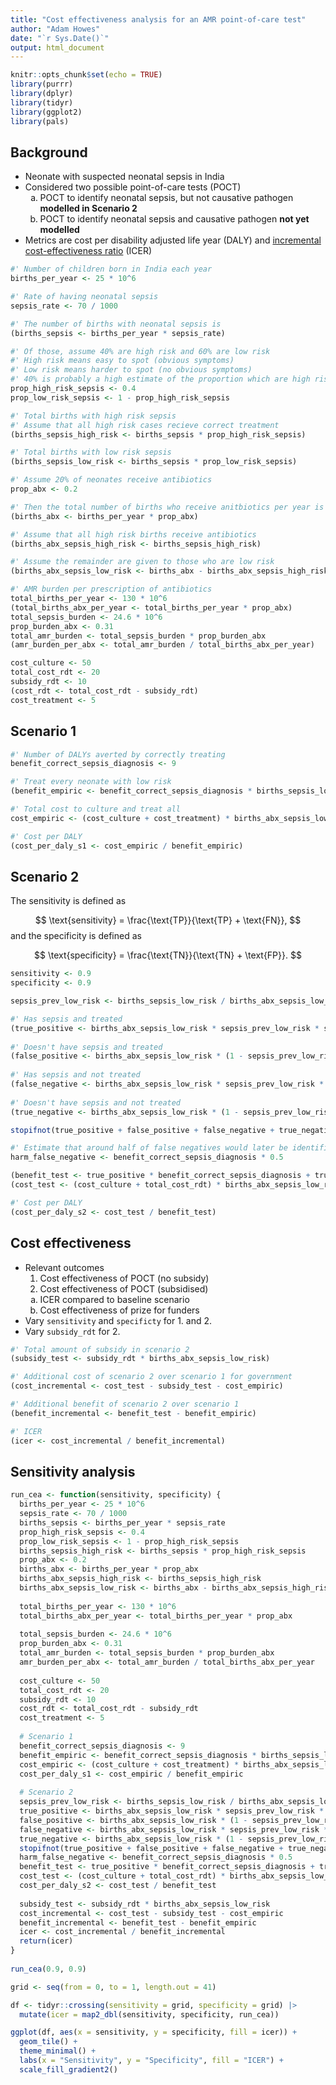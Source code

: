 ```yaml
---
title: "Cost effectiveness analysis for an AMR point-of-care test"
author: "Adam Howes"
date: "`r Sys.Date()`"
output: html_document
---
```


```r
knitr::opts_chunk$set(echo = TRUE)
library(purrr)
library(dplyr)
library(tidyr)
library(ggplot2)
library(pals)
```

## Background

* Neonate with suspected neonatal sepsis in India
* Considered two possible point-of-care tests (POCT)
  a. POCT to identify neonatal sepsis, but not causative pathogen **modelled in Scenario 2**
  b. POCT to identify neonatal sepsis and causative pathogen **not yet modelled**
* Metrics are cost per disability adjusted life year (DALY) and [incremental cost-effectiveness ratio](https://en.wikipedia.org/wiki/Incremental_cost-effectiveness_ratio) (ICER)

```r
#' Number of children born in India each year
births_per_year <- 25 * 10^6

#' Rate of having neonatal sepsis
sepsis_rate <- 70 / 1000

#' The number of births with neonatal sepsis is
(births_sepsis <- births_per_year * sepsis_rate)

#' Of those, assume 40% are high risk and 60% are low risk
#' High risk means easy to spot (obvious symptoms)
#' Low risk means harder to spot (no obvious symptoms)
#' 40% is probably a high estimate of the proportion which are high risk
prop_high_risk_sepsis <- 0.4
prop_low_risk_sepsis <- 1 - prop_high_risk_sepsis

#' Total births with high risk sepsis
#' Assume that all high risk cases recieve correct treatment
(births_sepsis_high_risk <- births_sepsis * prop_high_risk_sepsis)

#' Total births with low risk sepsis
(births_sepsis_low_risk <- births_sepsis * prop_low_risk_sepsis)

#' Assume 20% of neonates receive antibiotics
prop_abx <- 0.2

#' Then the total number of births who receive anitbiotics per year is
(births_abx <- births_per_year * prop_abx)

#' Assume that all high risk births receive antibiotics
(births_abx_sepsis_high_risk <- births_sepsis_high_risk)

#' Assume the remainder are given to those who are low risk
(births_abx_sepsis_low_risk <- births_abx - births_abx_sepsis_high_risk)
```

```r
#' AMR burden per prescription of antibiotics
total_births_per_year <- 130 * 10^6
(total_births_abx_per_year <- total_births_per_year * prop_abx)
total_sepsis_burden <- 24.6 * 10^6
prop_burden_abx <- 0.31
total_amr_burden <- total_sepsis_burden * prop_burden_abx
(amr_burden_per_abx <- total_amr_burden / total_births_abx_per_year)
```

```r
cost_culture <- 50
total_cost_rdt <- 20
subsidy_rdt <- 10
(cost_rdt <- total_cost_rdt - subsidy_rdt)
cost_treatment <- 5
```

## Scenario 1

```r
#' Number of DALYs averted by correctly treating
benefit_correct_sepsis_diagnosis <- 9

#' Treat every neonate with low risk
(benefit_empiric <- benefit_correct_sepsis_diagnosis * births_sepsis_low_risk - amr_burden_per_abx * (births_abx_sepsis_low_risk - births_sepsis_low_risk))

#' Total cost to culture and treat all
cost_empiric <- (cost_culture + cost_treatment) * births_abx_sepsis_low_risk

#' Cost per DALY
(cost_per_daly_s1 <- cost_empiric / benefit_empiric)
```

## Scenario 2

The sensitivity is defined as

$$
\text{sensitivity} = \frac{\text{TP}}{\text{TP} + \text{FN}},
$$
and the specificity is defined as

$$
\text{specificity} = \frac{\text{TN}}{\text{TN} + \text{FP}}.
$$

```r
sensitivity <- 0.9
specificity <- 0.9

sepsis_prev_low_risk <- births_sepsis_low_risk / births_abx_sepsis_low_risk

#' Has sepsis and treated
(true_positive <- births_abx_sepsis_low_risk * sepsis_prev_low_risk * sensitivity)
  
#' Doesn't have sepsis and treated
(false_positive <- births_abx_sepsis_low_risk * (1 - sepsis_prev_low_risk) * (1 - specificity))
  
#' Has sepsis and not treated
(false_negative <- births_abx_sepsis_low_risk * sepsis_prev_low_risk * (1 - sensitivity))
  
#' Doesn't have sepsis and not treated
(true_negative <- births_abx_sepsis_low_risk * (1 - sepsis_prev_low_risk) * specificity)

stopifnot(true_positive + false_positive + false_negative + true_negative == births_abx_sepsis_low_risk)

#' Estimate that around half of false negatives would later be identified
harm_false_negative <- benefit_correct_sepsis_diagnosis * 0.5

(benefit_test <- true_positive * benefit_correct_sepsis_diagnosis + true_negative * amr_burden_per_abx - harm_false_negative * false_negative - amr_burden_per_abx * false_positive)
(cost_test <- (cost_culture + total_cost_rdt) * births_abx_sepsis_low_risk + (true_positive + false_positive) * cost_treatment)

#' Cost per DALY
(cost_per_daly_s2 <- cost_test / benefit_test)
```

## Cost effectiveness

* Relevant outcomes
  1. Cost effectiveness of POCT (no subsidy)
  2. Cost effectiveness of POCT (subsidised)
    a) ICER compared to baseline scenario
    b) Cost effectiveness of prize for funders
* Vary `sensitivity` and `specificty` for 1. and 2.
* Vary `subsidy_rdt` for 2.

```r
#' Total amount of subsidy in scenario 2
(subsidy_test <- subsidy_rdt * births_abx_sepsis_low_risk)

#' Additional cost of scenario 2 over scenario 1 for government
(cost_incremental <- cost_test - subsidy_test - cost_empiric)

#' Additional benefit of scenario 2 over scenario 1
(benefit_incremental <- benefit_test - benefit_empiric)

#' ICER
(icer <- cost_incremental / benefit_incremental)
```

## Sensitivity analysis

```r
run_cea <- function(sensitivity, specificity) {
  births_per_year <- 25 * 10^6
  sepsis_rate <- 70 / 1000
  births_sepsis <- births_per_year * sepsis_rate
  prop_high_risk_sepsis <- 0.4
  prop_low_risk_sepsis <- 1 - prop_high_risk_sepsis
  births_sepsis_high_risk <- births_sepsis * prop_high_risk_sepsis
  prop_abx <- 0.2
  births_abx <- births_per_year * prop_abx
  births_abx_sepsis_high_risk <- births_sepsis_high_risk
  births_abx_sepsis_low_risk <- births_abx - births_abx_sepsis_high_risk
  
  total_births_per_year <- 130 * 10^6
  total_births_abx_per_year <- total_births_per_year * prop_abx
  
  total_sepsis_burden <- 24.6 * 10^6
  prop_burden_abx <- 0.31
  total_amr_burden <- total_sepsis_burden * prop_burden_abx
  amr_burden_per_abx <- total_amr_burden / total_births_abx_per_year
  
  cost_culture <- 50
  total_cost_rdt <- 20
  subsidy_rdt <- 10
  cost_rdt <- total_cost_rdt - subsidy_rdt
  cost_treatment <- 5
  
  # Scenario 1
  benefit_correct_sepsis_diagnosis <- 9
  benefit_empiric <- benefit_correct_sepsis_diagnosis * births_sepsis_low_risk - amr_burden_per_abx * (births_abx_sepsis_low_risk - births_sepsis_low_risk)
  cost_empiric <- (cost_culture + cost_treatment) * births_abx_sepsis_low_risk
  cost_per_daly_s1 <- cost_empiric / benefit_empiric
  
  # Scenario 2
  sepsis_prev_low_risk <- births_sepsis_low_risk / births_abx_sepsis_low_risk
  true_positive <- births_abx_sepsis_low_risk * sepsis_prev_low_risk * sensitivity
  false_positive <- births_abx_sepsis_low_risk * (1 - sepsis_prev_low_risk) * (1 - specificity)
  false_negative <- births_abx_sepsis_low_risk * sepsis_prev_low_risk * (1 - sensitivity)
  true_negative <- births_abx_sepsis_low_risk * (1 - sepsis_prev_low_risk) * specificity
  stopifnot(true_positive + false_positive + false_negative + true_negative == births_abx_sepsis_low_risk)
  harm_false_negative <- benefit_correct_sepsis_diagnosis * 0.5
  benefit_test <- true_positive * benefit_correct_sepsis_diagnosis + true_negative * amr_burden_per_abx - harm_false_negative * false_negative - amr_burden_per_abx * false_positive
  cost_test <- (cost_culture + total_cost_rdt) * births_abx_sepsis_low_risk + (true_positive + false_positive) * cost_treatment
  cost_per_daly_s2 <- cost_test / benefit_test
  
  subsidy_test <- subsidy_rdt * births_abx_sepsis_low_risk
  cost_incremental <- cost_test - subsidy_test - cost_empiric
  benefit_incremental <- benefit_test - benefit_empiric
  icer <- cost_incremental / benefit_incremental
  return(icer)
}
  
run_cea(0.9, 0.9)
```

```r
grid <- seq(from = 0, to = 1, length.out = 41)

df <- tidyr::crossing(sensitivity = grid, specificity = grid) |>
  mutate(icer = map2_dbl(sensitivity, specificity, run_cea))

ggplot(df, aes(x = sensitivity, y = specificity, fill = icer)) + 
  geom_tile() +
  theme_minimal() +
  labs(x = "Sensitivity", y = "Specificity", fill = "ICER") +
  scale_fill_gradient2()
```
